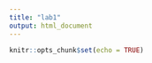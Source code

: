 ```yaml
---
title: "lab1"
output: html_document
---
```


```r
knitr::opts_chunk$set(echo = TRUE)
```


